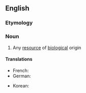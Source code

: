 ==English==

===Etymology===

{{prefix|bio|resource}}

===Noun===
{{en-noun}}

# Any [[resource]] of [[biological]] origin

====Translations====
{{trans-top|resource of biological origin}}
* French: {{t+|fr|bioressource|f}}
* German: {{t|de|Bioressource|f}}
{{trans-mid}}
*Korean: {{t|ko|생물자원|tr=saengmuljawon|sc=Hang}}
{{trans-bottom}}